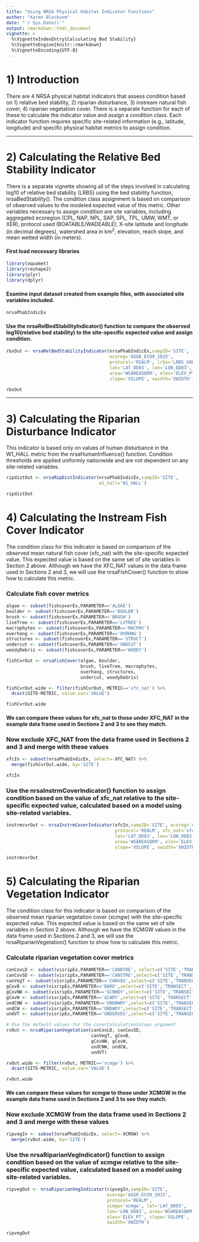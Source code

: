```yaml
---
title: "Using NRSA Physical Habitat Indicator Functions"
author: "Karen Blocksom"
date: "`r Sys.Date()`"
output: rmarkdown::html_document
vignette: >
  %\VignetteIndexEntry{Calculating Bed Stability}
  %\VignetteEngine{knitr::rmarkdown}
  %\VignetteEncoding{UTF-8}
---
```


# 1) Introduction

There are 4 NRSA physical habitat indicators that assess condition based on 1) relative bed stability, 2) riparian disturbance, 3) instream natural fish cover, 4) riparian vegetation cover. There is a separate function for each of these to calculate the indicator value and assign a condition class. Each indicator function requires specific site-related information (e.g., latitude, longitude) and specific physical habitat metrics to assign condition.

********

# 2) Calculating the Relative Bed Stability Indicator

There is a separate vignette showing all of the steps involved in calculating log10 of relative bed stability (LRBS) using the bed stability function, nrsaBedStability(). The condition class assignment is based on comparison of observed values to the modeled expected value of this metric. Other variables necessary to assign condition are site variables, including aggregated ecoregion (CPL, NAP, NPL, SAP, SPL, TPL, UMW, WMT, or XER), protocol used (BOATABLE/WADEABLE), X-site latitude and longitude (in decimal degrees), watershed area in km^2^, elevation, reach slope, and mean wetted width (in meters).

#### First load necessary libraries
```r
library(aquamet)
library(reshape2)
library(plyr)
library(dplyr)
```
#### Examine input dataset created from example files, with associated site variables included.

```r

nrsaPhabIndicEx

```

#### Use the nrsaRelBedStabilityIndicator() function to compare the observed log10(relative bed stability) to the site-specific expected value and assign condition.

```r
rbsOut <- nrsaRelBedStabilityIndicator(nrsaPhabIndicEx,sampID='SITE', 
                                       ecoreg='AGGR_ECO9_2015', 
                                       protocol='REALM', lrbs='LRBS_G08', 
                                       lat='LAT_DD83', lon='LON_DD83', 
                                       area='WSAREASQKM', elev='ELEV_PT', 
                                       slope='XSLOPE', xwidth='XWIDTH')

rbsOut

```
******
# 3) Calculating the Riparian Disturbance Indicator

This indicator is based only on values of human disturbance in the W1_HALL metric from the nrsaHumanInfluence() function. Condition thresholds are applied uniformly nationwide and are not dependent on any site-related variables. 

```r
ripdistOut <- nrsaRipDistIndicator(nrsaPhabIndicEx,sampID='SITE',
                                   w1_hall='W1_HALL')

ripdistOut

```

# 4) Calculating the Instream Fish Cover Indicator

The condition class for this indicator is based on comparison of the observed mean natural fish cover (xfc_nat) with the site-specific expected value. This expected value is based on the same set of site variables in Section 2 above. Although we have the XFC_NAT values in the data frame used in Sections 2 and 3, we will use the nrsaFishCover() function to show how to calculate this metric.

### Calculate fish cover metrics

```r
algae <- subset(fishcoverEx,PARAMETER=='ALGAE')
boulder <- subset(fishcoverEx,PARAMETER=='BOULDR')
brush <- subset(fishcoverEx,PARAMETER=='BRUSH')
liveTree <- subset(fishcoverEx,PARAMETER=='LVTREE')
macrophytes <- subset(fishcoverEx,PARAMETER=='MACPHY')
overhang <- subset(fishcoverEx,PARAMETER=='OVRHNG')
structures <- subset(fishcoverEx,PARAMETER=='STRUCT')
undercut <- subset(fishcoverEx,PARAMETER=='UNDCUT')
woodyDebris <- subset(fishcoverEx,PARAMETER=='WOODY')

fishCvrOut <- nrsaFishCover(algae, boulder,
                            brush, liveTree, macrophytes,
                            overhang, structures,
                            undercut, woodyDebris)

fishCvrOut.wide <- filter(fishCvrOut, METRIC=='xfc_nat') %>%
  dcast(SITE~METRIC, value.var='VALUE')

fishCvrOut.wide

```
#### We can compare these values for xfc_nat to those under XFC_NAT in the example data frame used in Sections 2 and 3 to see they match. 

### Now exclude XFC_NAT from the data frame used in Sections 2 and 3 and merge with these values

```r
xfcIn <- subset(nrsaPhabIndicEx, select=-XFC_NAT) %>%
  merge(fishCvrOut.wide, by='SITE')

xfcIn
```

### Use the nrsaInstrmCoverIndicator() function to assign condition based on the value of xfc_nat relative to the site-specific expected value, calculated based on a model using site-related variables. 

```r
instrmcvrOut <- nrsaInstrmCoverIndicator(xfcIn,sampID='SITE', ecoreg='AGGR_ECO9_2015', 
                                         protocol='REALM', xfc_nat='xfc_nat', 
                                         lat='LAT_DD83', lon='LON_DD83', 
                                         area='WSAREASQKM', elev='ELEV_PT', 
                                         slope='XSLOPE', xwidth='XWIDTH')

instrmcvrOut
```

# 5) Calculating the Riparian Vegetation Indicator

The condition class for this indicator is based on comparison of the observed mean riparian vegetation cover (xcmgw) with the site-specific expected value. This expected value is based on the same set of site variables in Section 2 above. Although we have the XCMGW values in the data frame used in Sections 2 and 3, we will use the nrsaRiparianVegetation() function to show how to calculate this metric.

### Calculate riparian vegetation cover metrics 
```r
canCovLD <- subset(visripEx,PARAMETER=='CANBTRE', select=c('SITE','TRANSECT','BANK','VALUE'))
canCovSD <- subset(visripEx,PARAMETER=='CANSTRE',select=c('SITE','TRANSECT','BANK','VALUE'))
canVegT <- subset(visripEx,PARAMETER=='CANVEG',select=c('SITE','TRANSECT','BANK','VALUE'))
gCovB <- subset(visripEx,PARAMETER=='BARE',select=c('SITE','TRANSECT','BANK','VALUE'))
gCovNW <- subset(visripEx,PARAMETER=='GCNWDY',select=c('SITE','TRANSECT','BANK','VALUE'))
gCovW <- subset(visripEx,PARAMETER=='GCWDY',select=c('SITE','TRANSECT','BANK','VALUE'))
undCNW <- subset(visripEx,PARAMETER=='UNDNWDY',select=c('SITE','TRANSECT','BANK','VALUE'))
undCW <- subset(visripEx,PARAMETER=='UNDWDY',select=c('SITE','TRANSECT','BANK','VALUE'))
undVT <- subset(visripEx,PARAMETER=='UNDERVEG',select=c('SITE','TRANSECT','BANK','VALUE'))

# Use the default values for the coverCalculationValues argument
rvOut <- nrsaRiparianVegetation(canCovLD, canCovSD,
                                canVegT, gCovB,
                                gCovNW, gCovW,
                                undCNW, undCW,
                                undVT)

rvOut.wide <- filter(rvOut, METRIC=='xcmgw') %>%
  dcast(SITE~METRIC, value.var='VALUE')

rvOut.wide
```

#### We can compare these values for xcmgw to those under XCMGW in the example data frame used in Sections 2 and 3 to see they match. 

### Now exclude XCMGW from the data frame used in Sections 2 and 3 and merge with these values 

```r
ripvegIn <- subset(nrsaPhabIndicEx, select=-XCMGW) %>%
  merge(rvOut.wide, by='SITE')

```

### Use the nrsaRiparianVegIndicator() function to assign condition based on the value of xcmgw relative to the site-specific expected value, calculated based on a model using site-related variables.

```r
ripvegOut <- nrsaRiparianVegIndicator(ripvegIn,sampID='SITE', 
                                      ecoreg='AGGR_ECO9_2015', 
                                      protocol='REALM', 
                                      xcmgw='xcmgw', lat='LAT_DD83',
                                      lon='LON_DD83', area='WSAREASQKM', 
                                      elev='ELEV_PT', slope='XSLOPE', 
                                      xwidth='XWIDTH')

ripvegOut
```
